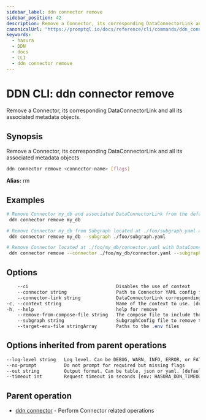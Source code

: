 ```yaml
---
sidebar_label: ddn connector remove
sidebar_position: 42
description: Remove a Connector, its corresponding DataConnectorLink and all its associated metadata objects using the DDN CLI
canonicalUrl: "https://promptql.io/docs/reference/cli/commands/ddn_connector_remove"
keywords:
  - hasura
  - DDN
  - docs
  - CLI
  - ddn connector remove
---
```


# DDN CLI: ddn connector remove

Remove a Connector, its corresponding DataConnectorLink and all its associated metadata objects.

## Synopsis

Remove a Connector, its corresponding DataConnectorLink and all its associated metadata objects

```bash
ddn connector remove <connector-name> [flags]
```

**Alias:** rm

## Examples

```bash
# Remove Connector my_db and associated DataConnectorLink from the default subgraph
 ddn connector remove my_db

# Remove Connector my_db from Subgraph located at ./foo/subgraph.yaml and associated DataConnectorLink
 ddn connector remove my_db --subgraph ./foo/subgraph.yaml

# Remove Connector located at ./foo/my_db/connector.yaml with DataConnectorLink given by app/subgraph.yaml and name my_db
 ddn connector remove --connector ./foo/my_db/connector.yaml --subgraph app/subgraph.yaml --connector-link my_db
```

## Options

```sass
    --ci                                Disables the use of context
    --connector string                  Path to Connector YAML config file
    --connector-link string             DataConnectorLink corresponding to the Connector
-c, --context string                    Name of the context to use. (default <current_context>)
-h, --help                              help for remove
    --remove-from-compose-file string   The compose file to include the generated connector compose file
    --subgraph string                   SubgraphConfig file to remove the Connector from
    --target-env-file stringArray       Paths to the .env files
```

## Options inherited from parent operations

```sass
--log-level string   Log level. Can be DEBUG, WARN, INFO, ERROR, or FATAL. (default "INFO")
--no-prompt          Do not prompt for required but missing flags
--out string         Output format. Can be table, json or yaml. (default "table")
--timeout int        Request timeout in seconds [env: HASURA_DDN_TIMEOUT] (default 100)
```

## Parent operation

- [ddn connector](/reference/cli/commands/ddn_connector) - Perform Connector related operations

